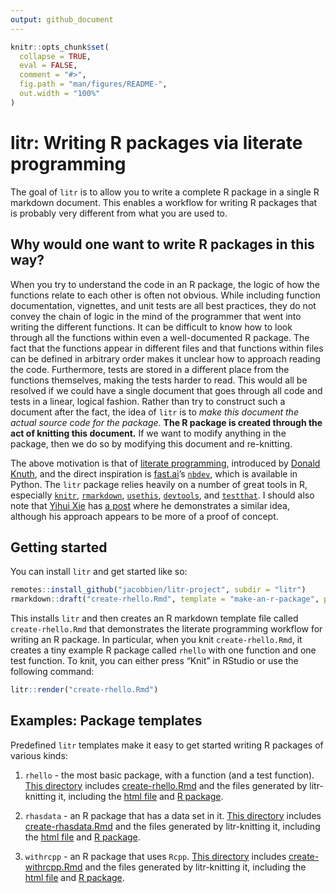 ```yaml
---
output: github_document
---
```


<!-- README.md is generated from README.Rmd. Please edit that file -->

```r
knitr::opts_chunk$set(
  collapse = TRUE,
  eval = FALSE,
  comment = "#>",
  fig.path = "man/figures/README-",
  out.width = "100%"
)
```

# litr: Writing R packages via literate programming

<!-- badges: start -->
<!-- badges: end -->

The goal of `litr` is to allow you to write a complete R package in a single R markdown document. This enables a workflow for writing R packages that is probably very different from what you are used to.

## Why would one want to write R packages in this way?

When you try to understand the code in an R package, the logic of how the functions relate to each other is often not obvious.  While including function documentation, vignettes, and unit tests are all best practices, they do not convey the chain of logic in the mind of the programmer that went into writing the different functions.  It can be difficult to know how to look through all the functions within even a well-documented R package.  The fact that the functions appear in different files and that functions within files can be defined in arbitrary order makes it unclear how to approach reading the code.  Furthermore, tests are stored in a different place from the functions themselves, making the tests harder to read.  This would all be resolved if we could have a single document that goes through all code and tests in a linear, logical fashion.  Rather than try to construct such a document after the fact, the idea of `litr` is to *make this document the actual source code for the package*.  **The R package is created through the act of knitting this document.**  If we want to modify anything in the package, then we do so by modifying this document and re-knitting.

The above motivation is that of [literate programming](https://en.wikipedia.org/wiki/Literate_programming), introduced by [Donald Knuth](https://www-cs-faculty.stanford.edu/~knuth/), and the direct inspiration is [fast.ai](https://www.fast.ai/about/)'s [`nbdev`](https://nbdev.fast.ai/), which is available in Python.  The `litr` package relies heavily on a number of great tools in R, especially [`knitr`](https://yihui.org/knitr/), [`rmarkdown`](https://rmarkdown.rstudio.com/docs/index.html), [`usethis`](https://usethis.r-lib.org/), [`devtools`](https://devtools.r-lib.org/), and [`testthat`](https://testthat.r-lib.org/).  I should also note that [Yihui Xie](https://yihui.org/en/) has [a post](https://yihui.org/rlp/) where he demonstrates a similar idea, although his approach appears to be more of a proof of concept.

## Getting started

You can install `litr` and get started like so:

```r
remotes::install_github("jacobbien/litr-project", subdir = "litr")
rmarkdown::draft("create-rhello.Rmd", template = "make-an-r-package", package = "litr")
```

This installs `litr` and then creates an R markdown template file called `create-rhello.Rmd` that demonstrates the literate programming workflow for writing an R package.  In particular, when you knit `create-rhello.Rmd`, it creates a tiny example R package called `rhello` with one function and one test function.  To knit, you can either press "Knit" in RStudio or use the following command:

```r
litr::render("create-rhello.Rmd")
```

## Examples: Package templates

Predefined `litr` templates make it easy to get started writing R packages of various kinds:

1. `rhello` - the most basic package, with a function (and a test function). [This directory](https://github.com/jacobbien/litr-project/tree/main/examples/make-an-r-package) includes [create-rhello.Rmd](https://github.com/jacobbien/litr-project/tree/main/examples/make-an-r-package/create-rhello.Rmd) and the files generated by litr-knitting it, including the [html file](https://htmlpreview.github.io/?https://github.com/jacobbien/litr-project/tree/main/examples/make-an-r-package/create-rhello.html) and [R package](https://github.com/jacobbien/litr-project/tree/main/examples/make-an-r-package/rhello).

2. `rhasdata` - an R package that has a data set in it. [This directory](https://github.com/jacobbien/litr-project/tree/main/examples/make-an-r-package-with-data) includes [create-rhasdata.Rmd](https://github.com/jacobbien/litr-project/tree/main/examples/make-an-r-package-with-data/create-rhasdata.Rmd) and the files generated by litr-knitting it, including the [html file](https://htmlpreview.github.io/?https://github.com/jacobbien/litr-project/tree/main/examples/make-an-r-package-with-data/create-rhasdata.html) and [R package](https://github.com/jacobbien/litr-project/tree/main/examples/make-an-r-package-with-data/rhasdata).

3. `withrcpp` - an R package that uses `Rcpp`. [This directory](https://github.com/jacobbien/litr-project/tree/main/examples/make-an-r-package-with-rcpp) includes [create-withrcpp.Rmd](https://github.com/jacobbien/litr-project/tree/main/examples/make-an-r-package-with-rcpp/create-withrcpp.Rmd) and the files generated by litr-knitting it, including the [html file](https://htmlpreview.github.io/?https://github.com/jacobbien/litr-project/tree/main/examples/make-an-r-package-with-rcpp/create-withrcpp.html) and [R package](https://github.com/jacobbien/litr-project/tree/main/examples/make-an-r-package-with-rcpp/withrcpp).

